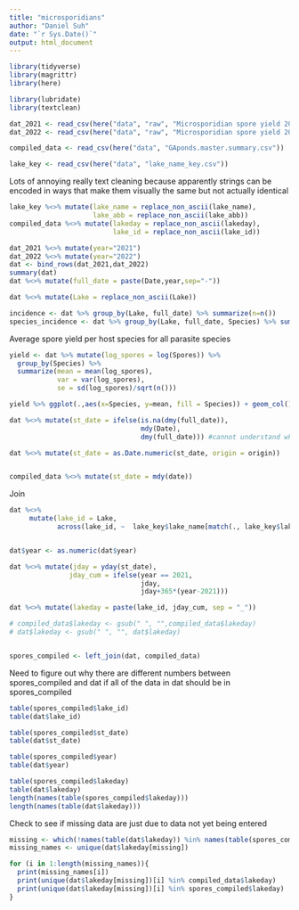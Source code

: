 ```yaml
---
title: "microsporidians"
author: "Daniel Suh"
date: "`r Sys.Date()`"
output: html_document
---
```


```r
library(tidyverse)
library(magrittr)
library(here)

library(lubridate)
library(textclean)
```

```r
dat_2021 <- read_csv(here("data", "raw", "Microsporidian spore yield 2021.csv"))
dat_2022 <- read_csv(here("data", "raw", "Microsporidian spore yield 2022.csv"))

compiled_data <- read_csv(here("data", "GAponds.master.summary.csv"))

lake_key <- read_csv(here("data", "lake_name_key.csv"))
```

Lots of annoying really text cleaning because apparently strings can be encoded in ways that make them visually the same but not actually identical
```r
lake_key %<>% mutate(lake_name = replace_non_ascii(lake_name),
                     lake_abb = replace_non_ascii(lake_abb))
compiled_data %<>% mutate(lakeday = replace_non_ascii(lakeday),
                          lake_id = replace_non_ascii(lake_id))
```



```r
dat_2021 %<>% mutate(year="2021")
dat_2022 %<>% mutate(year="2022")
dat <- bind_rows(dat_2021,dat_2022)
summary(dat)
dat %<>% mutate(full_date = paste(Date,year,sep="-"))

dat %<>% mutate(Lake = replace_non_ascii(Lake))
```



```r
incidence <- dat %>% group_by(Lake, full_date) %>% summarize(n=n())
species_incidence <- dat %>% group_by(Lake, full_date, Species) %>% summarize(n=n())
```


Average spore yield per host species for all parasite species
```r
yield <- dat %>% mutate(log_spores = log(Spores)) %>% 
  group_by(Species) %>% 
  summarize(mean = mean(log_spores),
            var = var(log_spores),
            se = sd(log_spores)/sqrt(n()))
```


```r
yield %>% ggplot(.,aes(x=Species, y=mean, fill = Species)) + geom_col() + geom_errorbar(aes(ymin=mean-se, ymax=mean+se))
```


```r
dat %<>% mutate(st_date = ifelse(is.na(dmy(full_date)),
                                 mdy(Date),
                                 dmy(full_date))) #cannot understand why it is parsing into numeric rather than a date >:(

dat %<>% mutate(st_date = as.Date.numeric(st_date, origin = origin))


compiled_data %<>% mutate(st_date = mdy(date))
```


Join
```r
dat %<>%
     mutate(lake_id = Lake,
            across(lake_id, ~  lake_key$lake_name[match(., lake_key$lake_abb)]))


dat$year <- as.numeric(dat$year)

dat %<>% mutate(jday = yday(st_date),
               jday_cum = ifelse(year == 2021,
                                 jday,
                                 jday+365*(year-2021)))

dat %<>% mutate(lakeday = paste(lake_id, jday_cum, sep = "_"))

# compiled_data$lakeday <- gsub(" ", "",compiled_data$lakeday)
# dat$lakeday <- gsub(" ", "", dat$lakeday)


spores_compiled <- left_join(dat, compiled_data)
```

Need to figure out why there are different numbers between spores_compiled and dat if all of the data in dat should be in spores_compiled
```r

table(spores_compiled$lake_id)
table(dat$lake_id)

table(spores_compiled$st_date)
table(dat$st_date)

table(spores_compiled$year)
table(dat$year)

table(spores_compiled$lakeday)
table(dat$lakeday)
length(names(table(spores_compiled$lakeday)))
length(names(table(dat$lakeday)))
```

Check to see if missing data are just due to data not yet being entered
```r
missing <- which(!names(table(dat$lakeday)) %in% names(table(spores_compiled$lakeday)))
missing_names <- unique(dat$lakeday[missing])

for (i in 1:length(missing_names)){
  print(missing_names[i])
  print(unique(dat$lakeday[missing])[i] %in% compiled_data$lakeday)
  print(unique(dat$lakeday[missing])[i] %in% spores_compiled$lakeday)
}
```

